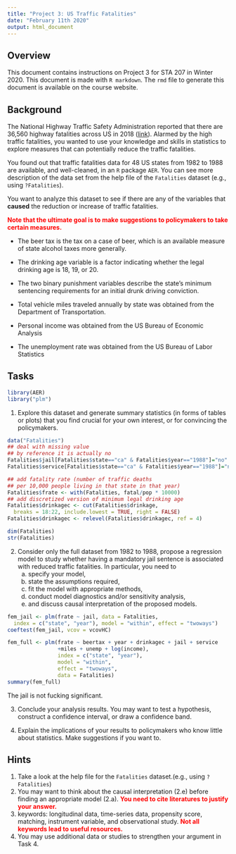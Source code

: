```yaml
---
title: "Project 3: US Traffic Fatalities"
date: "February 11th 2020"
output: html_document
---
```


## Overview

This document contains instructions on Project 3 for STA 207 in Winter 2020. This document is made with `R markdown`. The `rmd` file to generate this document is available on the course website. 

## Background

The National Highway Traffic Safety Administration reported that there are 36,560 highway fatalities across US in 2018 ([link](nhtsa.gov/press-releases/roadway-fatalities-2018-fars)). 
Alarmed by the high traffic fatalities, you wanted to use your knowledge and skills in statistics to explore measures that can potentially reduce the traffic fatalities. 

You found out that traffic fatalities data for 48 US states from 1982 to 1988 are available, and well-cleaned, in an `R` package `AER`. You can see more description of the data set from the help file of the `Fatalities` dataset (e.g., using `?Fatalities`).


You want to analyze this dataset to see if there are any of the variables that **caused** the reduction or increase of traffic fatalities.

**<span style="color:red"> Note that the ultimate goal is to make suggestions to policymakers to take certain measures.</span>**

* The beer tax is the tax on a case of beer, which is an available measure of state alcohol taxes more generally. 

* The drinking age variable is a factor indicating whether the legal drinking age is 18, 19, or 20. 

* The two binary punishment variables describe the state's minimum sentencing requirements for an initial drunk driving conviction.

* Total vehicle miles traveled annually by state was obtained from the Department of Transportation. 

* Personal income was obtained from the US Bureau of Economic Analysis

* The unemployment rate was obtained from the US Bureau of Labor Statistics



## Tasks 
```r
library(AER)
library("plm")
```
1.  Explore this dataset and generate summary statistics (in forms of tables or plots) that you find crucial for your own interest, or for convincing the policymakers. 

```r
data("Fatalities")
## deal with missing value
## by reference it is actually no
Fatalities$jail[Fatalities$state=="ca" & Fatalities$year=="1988"]="no"
Fatalities$service[Fatalities$state=="ca" & Fatalities$year=="1988"]="no"

## add fatality rate (number of traffic deaths
## per 10,000 people living in that state in that year)
Fatalities$frate <- with(Fatalities, fatal/pop * 10000)
## add discretized version of minimum legal drinking age
Fatalities$drinkagec <- cut(Fatalities$drinkage,
  breaks = 18:22, include.lowest = TRUE, right = FALSE)
Fatalities$drinkagec <- relevel(Fatalities$drinkagec, ref = 4)
```

```r
dim(Fatalities)
str(Fatalities)
```
2.  Consider only the full dataset from 1982 to 1988, propose a regression model to study whether having a mandatory jail sentence is associated with reduced traffic fatalities. In particular, you need to 
    a.  specify your model,
    b.  state the assumptions required,
    c.  fit the model with appropriate methods,
    d.  conduct model diagnostics and/or sensitivity analysis,
    e.  and discuss causal interpretation of the proposed models. 

```r
fem_jail <- plm(frate ~ jail, data = Fatalities,
  index = c("state", "year"), model = "within", effect = "twoways")
coeftest(fem_jail, vcov = vcovHC) 
```

```r
fem_full <- plm(frate ~ beertax + year + drinkagec + jail + service
                +miles + unemp + log(income),
                index = c("state", "year"),
                model = "within",
                effect = "twoways",
                data = Fatalities)
summary(fem_full)
```

The jail is not fucking significant. 

3.  Conclude your analysis results. You may want to test a hypothesis, construct a confidence interval, or draw a confidence band. 

4.  Explain the implications of your results to policymakers who know little about statistics. Make suggestions if you want to. 

## Hints

1.  Take a look at the help file for the `Fatalities` dataset.(e.g., using `?Fatalities`)
2.  You may want to think about the causal interpretation (2.e) before finding an appropriate model (2.a).
**<span style="color:red">You need to cite literatures to justify your answer.</span>** 
3.  keywords: longitudinal data, time-series data, propensity score, matching, instrument variable, and observational study. 
**<span style="color:red">Not all keywords lead to useful resources.</span>** 
4.  You may use additional data or studies to strengthen your argument in Task 4.

